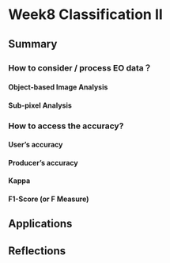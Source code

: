 # Week8 Classification II

## Summary

###  How to consider / process EO data？

#### Object-based Image Analysis


####  Sub-pixel Analysis

### How to access the accuracy?

#### User’s accuracy


####  Producer’s accuracy


#### Kappa


#### F1-Score (or F Measure)

## Applications



## Reflections
